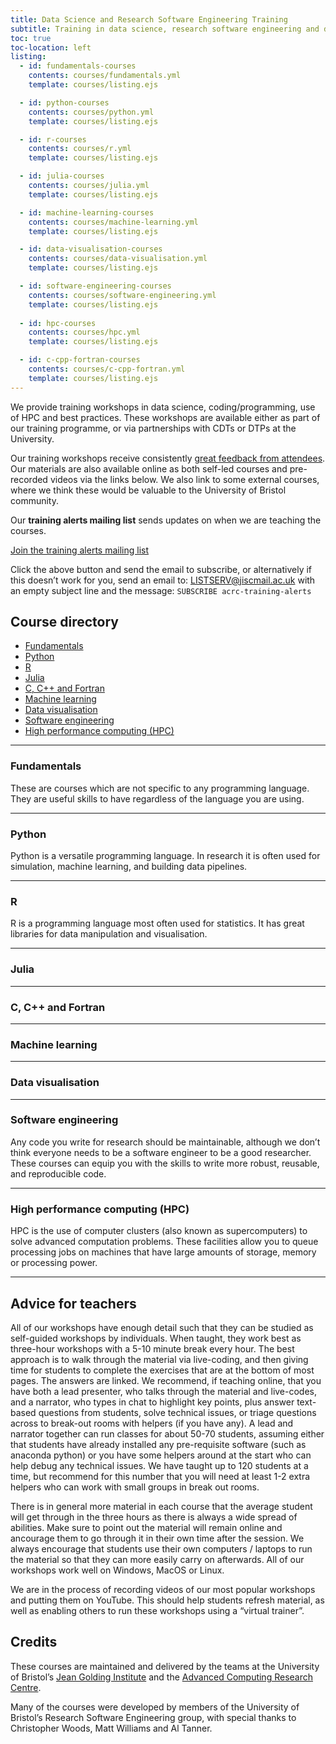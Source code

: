 ```yaml
---
title: Data Science and Research Software Engineering Training
subtitle: Training in data science, research software engineering and data engineering from the University of Bristol.
toc: true
toc-location: left
listing:
  - id: fundamentals-courses
    contents: courses/fundamentals.yml
    template: courses/listing.ejs

  - id: python-courses
    contents: courses/python.yml
    template: courses/listing.ejs

  - id: r-courses
    contents: courses/r.yml
    template: courses/listing.ejs

  - id: julia-courses
    contents: courses/julia.yml
    template: courses/listing.ejs

  - id: machine-learning-courses
    contents: courses/machine-learning.yml
    template: courses/listing.ejs

  - id: data-visualisation-courses
    contents: courses/data-visualisation.yml
    template: courses/listing.ejs

  - id: software-engineering-courses
    contents: courses/software-engineering.yml
    template: courses/listing.ejs
    
  - id: hpc-courses
    contents: courses/hpc.yml
    template: courses/listing.ejs

  - id: c-cpp-fortran-courses
    contents: courses/c-cpp-fortran.yml
    template: courses/listing.ejs
---
```


We provide training workshops in data science, coding/programming, use of HPC and best practices. These workshops are available either as part of our training programme, or via partnerships with CDTs or DTPs at the University.

Our training workshops receive consistently [great feedback from attendees](https://www.bristol.ac.uk/acrc/research-software-engineering/training/training-feedback/). Our materials are also available online as both self-led courses and pre-recorded videos via the links below. We also link to some external courses, where we think these would be valuable to the University of Bristol community.

Our **training alerts mailing list** sends updates on when we are teaching the courses.

[Join the training alerts mailing list](mailto:LISTSERV@jiscmail.ac.uk?body=SUBSCRIBE uob-data-science-training){.btn .btn-primary}

Click the above button and send the email to subscribe, or alternatively if this doesn't work for you, send an email to: <LISTSERV@jiscmail.ac.uk> with an empty subject line and the message: `SUBSCRIBE acrc-training-alerts`{.nobreak}

## Course directory

- [Fundamentals](#fundamentals)
- [Python](#python)
- [R](#r)
- [Julia](#julia)
- [C, C++ and Fortran](#c-c-and-fortran)
- [Machine learning](#machine-learning)
- [Data visualisation](#data-visualisation)
- [Software engineering](#software-engineering)
- [High performance computing (HPC)](#hpc)

---

### Fundamentals

These are courses which are not specific to any programming language. They are useful skills to have regardless of the language you are using.

:::{#fundamentals-courses}
:::

---

### Python

Python is a versatile programming language. In research it is often used for simulation, machine learning, and building data pipelines.

:::{#python-courses}
:::

---

### R

R is a programming language most often used for statistics. It has great libraries for data manipulation and visualisation.

:::{#r-courses}
:::

---

### Julia

<!-- TODO: description -->

:::{#julia-courses}
:::

---

### C, C++ and Fortran

<!-- TODO: description -->

:::{#c-cpp-fortran-courses}
:::

---

### Machine learning

<!-- TODO: description -->

:::{#machine-learning-courses}
:::

---

### Data visualisation

<!-- TODO: description -->

:::{#data-visualisation-courses}
:::

---

### Software engineering

Any code you write for research should be maintainable, although we don't think everyone needs to be a software engineer to be a good researcher. These courses can equip you with the skills to write more robust, reusable, and reproducible code.

:::{#software-engineering-courses}
:::

---

### High performance computing (HPC)

HPC is the use of computer clusters (also known as supercomputers) to solve advanced computation problems. These facilities allow you to queue processing jobs on machines that have large amounts of storage, memory or processing power.

:::{#hpc-courses}
:::

---

## Advice for teachers

All of our workshops have enough detail such that they can be studied as self-guided workshops by individuals. When taught, they work best as three-hour workshops with a 5-10 minute break every hour. The best approach is to walk through the material via live-coding, and then giving time for students to complete the exercises that are at the bottom of most pages. The answers are linked. We recommend, if teaching online, that you have both a lead presenter, who talks through the material and live-codes, and a narrator, who types in chat to highlight key points, plus answer text-based questions from students, solve technical issues, or triage questions across to break-out rooms with helpers (if you have any). A lead and narrator together can run classes for about 50-70 students, assuming either that students have already installed any pre-requisite software (such as anaconda python) or you have some helpers around at the start who can help debug any technical issues. We have taught up to 120 students at a time, but recommend for this number that you will need at least 1-2 extra helpers who can work with small groups in break out rooms.

There is in general more material in each course that the average student will get through in the three hours as there is always a wide spread of abilities. Make sure to point out the material will remain online and ancourage them to go through it in their own time after the session. We always encourage that students use their own computers / laptops to run the material so that they can more easily carry on afterwards. All of our workshops work well on Windows, MacOS or Linux.

We are in the process of recording videos of our most popular workshops and putting them on YouTube. This should help students refresh material, as well as enabling others to run these workshops using a "virtual trainer".

## Credits

These courses are maintained and delivered by the teams at the University of Bristol's [Jean Golding Institute](https://www.bristol.ac.uk/golding/) and the [Advanced Computing Research Centre](https://www.bristol.ac.uk/acrc/).

Many of the courses were developed by members of the University of Bristol's Research Software Engineering group, with special thanks to Christopher Woods, Matt Williams and Al Tanner.
